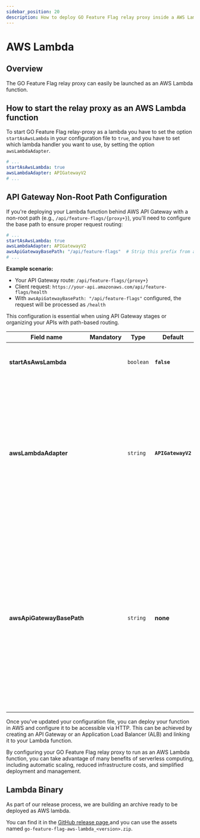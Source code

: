 ```yaml
---
sidebar_position: 20
description: How to deploy GO Feature Flag relay proxy inside a AWS Lambda.
---
```


# AWS Lambda

## Overview
The GO Feature Flag relay proxy can easily be launched as an AWS Lambda function.

## How to start the relay proxy as an AWS Lambda function

To start GO Feature Flag relay-proxy as a lambda you have to set the option `startAsAwsLambda` in your configuration file to `true`, 
and you have to set which lambda handler you want to use, by setting the option `awsLambdaAdapter`.

```yaml title="goff-proxy.yaml"
# ...
startAsAwsLambda: true
awsLambdaAdapter: APIGatewayV2
# ...
```

## API Gateway Non-Root Path Configuration

If you're deploying your Lambda function behind AWS API Gateway with a non-root path (e.g., `/api/feature-flags/{proxy+}`), you'll need to configure the base path to ensure proper request routing:

```yaml title="goff-proxy.yaml"
# ...
startAsAwsLambda: true
awsLambdaAdapter: APIGatewayV2
awsApiGatewayBasePath: "/api/feature-flags"  # Strip this prefix from all requests
# ...
```

**Example scenario:**
- Your API Gateway route: `/api/feature-flags/{proxy+}`
- Client request: `https://your-api.amazonaws.com/api/feature-flags/health`
- With `awsApiGatewayBasePath: "/api/feature-flags"` configured, the request will be processed as `/health`

This configuration is essential when using API Gateway stages or organizing your APIs with path-based routing.

| Field name              |    Mandatory     | Type      | Default            | Description                                                                                                                                                                                                                                             |
|-------------------------|:----------------:|-----------|--------------------|---------------------------------------------------------------------------------------------------------------------------------------------------------------------------------------------------------------------------------------------------------|
| **startAsAwsLambda**    |  <Mandatory />   | `boolean` | **`false`**        | Set to `true` if you want to start the GO Feature Flag relay proxy as an AWS Lambda                                                                                                                                                                     |
| **awsLambdaAdapter**    | <NotMandatory /> | `string`  | **`APIGatewayV2`** | <p>This param is used only if `startAsAwsLambda` is true.</p><p>This parameter allow you to decide which type of AWS lambda handler you wan to use.</p><p>Accepted values are:<ul><li>`APIGatewayV2`</li><li>`APIGatewayV1`</li><li>`ALB`</li></ul></p> |
| **awsApiGatewayBasePath** | <NotMandatory /> | `string`  | **none**           | <p>This param is used only if `startAsAwsLambda` is true.</p><p>Specifies the base path prefix for AWS API Gateway deployments when using non-root routes. The relay proxy will strip this base path from incoming requests before processing them.</p><p>Useful when deploying behind paths like `/api` or `/dev/feature-flags`.</p> |


Once you've updated your configuration file, you can deploy your function in AWS and configure it to be accessible
via HTTP. This can be achieved by creating an API Gateway or an Application Load Balancer (ALB) and linking it to
your Lambda function.

By configuring your GO Feature Flag relay proxy to run as an AWS Lambda function, you can take advantage of many
benefits of serverless computing, including automatic scaling, reduced infrastructure costs, and simplified
deployment and management.

## Lambda Binary

As part of our release process, we are building an archive ready to be deployed as AWS lambda.

You can find it in the [GitHub release page](https://github.com/thomaspoignant/go-feature-flag/releases),and you can use the assets named `go-feature-flag-aws-lambda_<version>.zip`.



  